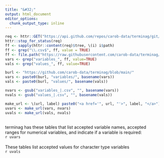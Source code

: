 ```yaml
---
title: "&#32;"
output: html_document
editor_options: 
  chunk_output_type: inline
---
```


```r
req <- httr::GET("https://api.github.com/repos/carob-data/terminag/git/trees/main?recursive=1")
httr::stop_for_status(req)
ff <- sapply(httr::content(req)$tree, \(i) i$path)
ff <- grep("\\.csv$", ff, value = TRUE)
ff <- file.path("https://raw.githubusercontent.com/carob-data/terminag/main", ff)
vars <- grep("variables_", ff, value=TRUE)
vals <- grep("values_", ff, value=TRUE)

burl <- "https://github.com/carob-data/terminag/blob/main/"
vars <- paste0(burl, "variables/", basename(vars))
vals <- paste0(burl, "values/", basename(vals))

nvars <- gsub("variables_|.csv", "", basename(vars))
nvals <- gsub("values_|.csv", "", basename(vals))

make_url <- \(url, label) paste0("<a href='", url, "'>", label, "</a>")
uvars <- make_url(vars, nvars)
uvals <- make_url(vals, nvals)

```
</br>
terminag has these tables that list accepted variable names, accepted ranges for numerical variables, and indicate if a variable is required:
</br> `r uvars`
</br></br>
These tables list accepted values for character type variables
</br> `r uvals`

</br>

